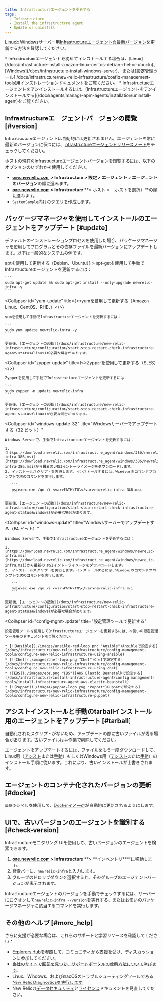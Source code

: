 ```yaml
---
title: Infrastructureエージェントを更新する
tags:
  - Infrastructure
  - Install the infrastructure agent
  - Update or uninstall
---
```


LinuxとWindowsサーバー用[Infrastructureエージェントの最新バージョン](/docs/release-notes/infrastructure-release-notes/infrastructure-agent-release-notes)を更新する方法を確認してください。

<Callout variant="tip">
  * Infrastructureエージェントを初めてインストールする場合は、[Linux](/docs/infrastructure-install-amazon-linux-centos-debian-rhel-or-ubuntu)、[Windows](/docs/infrastructure-install-windows-server)、または[設定管理ツール](/docs/infrastructure/new-relic-infrastructure/config-management-tools)用インストレーションドキュメントをご覧ください。
  * Infrastructureエージェントをアンインストールするには、[Infrastructureエージェントをアンインストールする](/docs/agents/manage-apm-agents/installation/uninstall-agent)をご覧ください。
</Callout>

## Infrastructureエージェントバージョンの閲覧 [#version]

Infrastructureエージェントは自動的には更新されません。エージェントを常に最新のバージョンに保つには、[Infrastructureエージェントリリースノート](/docs/release-notes/infrastructure-release-notes/infrastructure-agent-release-notes)をチェックしてください。

ホストの現在のInfrastructureエージェントバージョンを閲覧するには、以下のオプションのいずれかを使用してください。

* **[one.newrelic.com](http://one.newrelic.com) > Infrastructure** **> 設定 > エージェント > エージェントのバージョン**の順に進みます。
* **[one.newrelic.com](http://one.newrelic.com) > Infrastructure** **> ホスト > （ホストを選択）**の順に進みます。
* `SystemSample`向けのクエリを作成します。

## パッケージマネージャを使用してインストールのエージェントをアップデート [#update]

デフォルトのインストレーションプロセスを使用した場合、パッケージマネージャを使用してプログラムとその依存ファイルを最新バージョンにアップデートします。以下は一般的なシステムの例です。

<CollapserGroup>
  <Collapser
    id="apt-update"
    title={<>aptを使用して更新する（Debian、Ubuntu）</>}
  >
    apt-getを使用して手動でInfrastructureエージェントを更新するには：

    ```
    sudo apt-get update && sudo apt-get install --only-upgrade newrelic-infra -y
    ```
  </Collapser>

  <Collapser
    id="yum-update"
    title={<>yumを使用して更新する（Amazon Linux、CentOS、RHEL）</>}
  >
    yumを使用して手動でInfrastructureエージェントを更新するには：

    ```
    sudo yum update newrelic-infra -y
    ```

    更新後、[エージェントの起動](/docs/infrastructure/new-relic-infrastructure/configuration/start-stop-restart-check-infrastructure-agent-status#linux)が必要な場合があります。
  </Collapser>

  <Collapser
    id="zypper-update"
    title={<>Zypperを使用して更新する（SLES）</>}
  >
    Zypperを使用して手動でInfrastructureエージェントを更新するには：

    ```
    sudo zypper -n update newrelic-infra
    ```

    更新後、[エージェントの起動](/docs/infrastructure/new-relic-infrastructure/configuration/start-stop-restart-check-infrastructure-agent-status#linux)が必要な場合があります。
  </Collapser>

  <Collapser
    id="windows-update-32"
    title="Windowsサーバーでアップデートする（32 ビット）"
  >
    Windows Serverで、手動でInfrastructureエージェントを更新するには：

    1. [https://download.newrelic.com/infrastructure_agent/windows/386/newrelic-infra-386.msi](https://download.newrelic.com/infrastructure_agent/windows/386/newrelic-infra-386.msi)から最新の.MSIイントーライメージをダウンロードします。
    2. インストールスクリプトを実行します。インストールするには、Windowsのコマンドプロンプトで次のコマンドを実行します。

       ```
       msiexec.exe /qn /i <var>PATH\TO\</var>newrelic-infra-386.msi
       ```

    更新後、[エージェントの起動](/docs/infrastructure/new-relic-infrastructure/configuration/start-stop-restart-check-infrastructure-agent-status#windows)が必要な場合があります。
  </Collapser>

  <Collapser
    id="windows-update"
    title="Windowsサーバーでアップデートする（64 ビット）"
  >
    Windows Serverで、手動でInfrastructureエージェントを更新するには：

    1. [https://download.newrelic.com/infrastructure_agent/windows/newrelic-infra.msi](https://download.newrelic.com/infrastructure_agent/windows/newrelic-infra.msi)から最新の.MSIイントーライメージをダウンロードします。
    2. インストールスクリプトを実行します。インストールするには、Windowsのコマンドプロンプトで次のコマンドを実行します。

       ```
       msiexec.exe /qn /i <var>PATH\TO\</var>newrelic-infra.msi
       ```

    更新後、[エージェントの起動](/docs/infrastructure/new-relic-infrastructure/configuration/start-stop-restart-check-infrastructure-agent-status#windows)が必要な場合があります。
  </Collapser>

  <Collapser
    id="config-mgmt-update"
    title="設定管理ツールで更新する"
  >
    設定管理ツールを使用してInfrastructureエージェントを更新するには、お使いの設定管理ツール用のドキュメントをご覧ください。

    * [![Ansible](./images/ansible-red-logo.png "Ansible")Ansibleで設定する](/docs/infrastructure/new-relic-infrastructure/config-management-tools/configure-new-relic-infrastructure-using-ansible)
    * [![Chef](./images/chef-logo.png "Chef")Chefで設定する](/docs/infrastructure/new-relic-infrastructure/config-management-tools/configure-new-relic-infrastructure-using-chef)
    * ![EBS](./images/ebs.png "EBS")[AWS Elastic Beanstalkで設定する](/docs/infrastructure/install-infrastructure-agent/config-management-tools/install-infrastructure-agent-aws-elastic-beanstalk)
    * [![Puppet](./images/puppet-logo.png "Puppet")Puppetで設定する](/docs/infrastructure/new-relic-infrastructure/config-management-tools/configure-new-relic-infrastructure-puppet)
  </Collapser>
</CollapserGroup>

## アシストインストールと手動のtarballインストール用のエージェントをアップデート [#tarball]

<Callout variant="important">
  自動化されたスクリプトがないため、アップデートの際に古いファイルが残る場合があります。古いファイルは手作業で削除してください。
</Callout>

エージェントをアップデートするには、ファイルをもう一度ダウンロードして、Linux用（[アシスト](/docs/infrastructure/install-configure-infrastructure/linux-installation/assisted-install-infrastructure-linux)または[手動](/docs/infrastructure/install-configure-infrastructure/linux-installation/manual-install-infrastructure-linux)）もしくはWindows用（[アシスト](/docs/infrastructure/install-configure-infrastructure/windows-installation/assisted-install-infrastructure-windows)または[手動](/docs/infrastructure/install-configure-infrastructure/windows-installation/manual-install-infrastructure-windows)）のインストール手順に従います。これにより、古いインストールが上書きされます。

## エージェントのコンテナ化されたバージョンの更新 [#docker]

`最新の`ラベルを使用して、[Dockerイメージ](/docs/infrastructure/install-infrastructure-agent/linux-installation/docker-container-infrastructure-monitoring)が自動的に更新されるようにします。

## UIで、古いバージョンのエージェントを識別する [#check-version]

Infrastructureモニタリング UIを使用して、古いバージョンのエージェントを検索できます。

1. **[one.newrelic.com](http://one.newrelic.com) > Infrastructure** **> **インベントリ\*\*\*\*に移動します。
2. 検索バーに、`newrelic-infra`と入力します。
3. グループのドロップダウンを選択すると、そのグループのエージェントバージョンが表示されます。

Infrastructureエージェントのバージョンを手動でチェックするには、サーバーにログオンして`newrelic-infra --version`を実行する、またはお使いのパッケージマネージャに該当するコマンドを実行します。

## その他のヘルプ [#more_help]

さらに支援が必要な場合は、これらのサポートと学習リソースを確認してください：

* [Explorers Hub](https://discuss.newrelic.com/)を参照して、コミュニティから支援を受け、ディスカッションに参加してください。
* [当社のサイトで回答を見つけ、サポートポータルの使用方法について学びます](/docs/using-new-relic/welcome-new-relic/get-started/find-help-use-support-portal)。
* Linux、Windows、およびmacOSのトラブルシューティングツールである[New Relic Diagnosticsを実行します](/docs/using-new-relic/cross-product-functions/troubleshooting/new-relic-diagnostics)。
* New Relicの[データセキュリティ](/docs/security)と[ライセンス](/docs/licenses)ドキュメントを見直してください。
